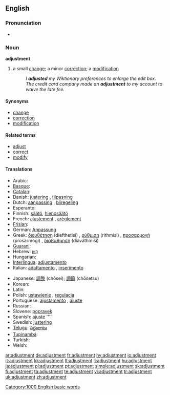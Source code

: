 ==English==
{{wikipedia}}
===Pronunciation===
*{{audio|en-us-adjustment.ogg|Audio (US)}}

===Noun===
'''adjustment'''

# a small [[change]]; a minor [[correction]]; a [[modification]]
#:''I '''adjusted''' my Wiktionary preferences to enlarge the edit box.''
#:''The credit card company made an '''adjustment''' to my account to waive the late fee.''

====Synonyms====
*[[change]]
*[[correction]]
*[[modification]]

====Related terms====
*[[adjust]]
*[[correct]]
*[[modify]]

====Translations====
{{trans-top|small change}}
*Arabic: [[]]
*[[Basque]]: [[]]
*[[Catalan]]: [[]]
*Danish: [[justering]] {{c}}, [[tilpasning]] {{c}}
*Dutch: [[aanpassing]] {{f}}, [[bijregeling]] {{f}}
*Esperanto: [[]]
*Finnish: [[säätö]], [[hienosäätö]]
*French: [[ajustement]] {{m}}, [[arèglement]] {{m}}
*[[Frisian]]: [[]]
*German: [[Anpassung]] {{f}}
*Greek: [[διευθέτηση]] (diefthetisi) {{f}}, [[ρύθμιση]] (rithmisi) {{f}}, [[προσαρμογή]] (prosarmogí) {{f}}, [[διαβάθμηση]] (diaváthmisi) {{f}}
*[[Guarani]]: [[]]
*Hebrew: [[כִּוּוּן]] {{m}}
*Hungarian: [[]]
*[[Interlingua]]: [[adjustamento]]
*Italian: [[adattamento]] {{m}}, [[inserimento]] {{m}}
{{trans-mid}}
*Japanese: [[調整]] (chōsei); [[調節]] (chōsetsu)
*Korean: [[]]
*Latin: [[]]
*Polish: [[ustawienie]] {{n}}, [[regulacja]] {{f}}
*Portuguese: [[ajustamento]] {{m}}, [[ajuste]] {{m}}
*Russian: [[]]
*Slovene: [[popravek]] {{m}}
*Spanish: [[ajuste]] ''''
*Swedish: [[justering]] {{c}}
*[[Telugu]]: [[సర్దుబాటు]]
*[[Tupinambá]]: [[]]
*Turkish: [[]]
*Welsh: [[]]
{{trans-bottom}}

[[Category:1000 English basic words]]

[[ar:adjustment]]
[[de:adjustment]]
[[fr:adjustment]]
[[hy:adjustment]]
[[io:adjustment]]
[[it:adjustment]]
[[kk:adjustment]]
[[lt:adjustment]]
[[li:adjustment]]
[[hu:adjustment]]
[[ja:adjustment]]
[[pl:adjustment]]
[[pt:adjustment]]
[[simple:adjustment]]
[[sk:adjustment]]
[[fi:adjustment]]
[[ta:adjustment]]
[[te:adjustment]]
[[vi:adjustment]]
[[tr:adjustment]]
[[uk:adjustment]]
[[zh:adjustment]]
